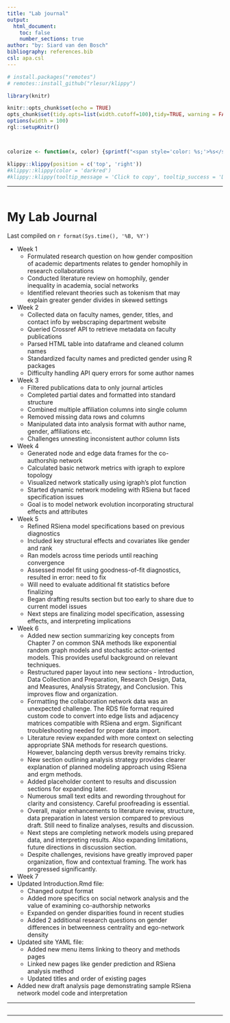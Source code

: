 ```yaml
---
title: "Lab journal"
output:
  html_document:
    toc: false
    number_sections: true
author: "by: Siard van den Bosch"
bibliography: references.bib
csl: apa.csl
---
```


```r
# install.packages("remotes")
# remotes::install_github("rlesur/klippy")
```

```r
library(knitr)

knitr::opts_chunk$set(echo = TRUE)
opts_chunk$set(tidy.opts=list(width.cutoff=100),tidy=TRUE, warning = FALSE, message = FALSE,comment = "#>", cache=TRUE, class.source=c("Research question"), class.output=c("test2"))
options(width = 100)
rgl::setupKnitr()



colorize <- function(x, color) {sprintf("<span style='color: %s;'>%s</span>", color, x) }

```

```r
klippy::klippy(position = c('top', 'right'))
#klippy::klippy(color = 'darkred')
#klippy::klippy(tooltip_message = 'Click to copy', tooltip_success = 'Done')
```

------------------------------------------------------------------------

::: columns
::: {.column width="100%"}
# My Lab Journal

Last compiled on `r format(Sys.time(), '%B, %Y')`

-   Week 1
    -   Formulated research question on how gender composition of academic departments relates to gender homophily in research collaborations
    -   Conducted literature review on homophily, gender inequality in academia, social networks
    -   Identified relevant theories such as tokenism that may explain greater gender divides in skewed settings
-   Week 2
    -   Collected data on faculty names, gender, titles, and contact info by webscraping department website\
    -   Queried Crossref API to retrieve metadata on faculty publications
    -   Parsed HTML table into dataframe and cleaned column names
    -   Standardized faculty names and predicted gender using R packages
    -   Difficulty handling API query errors for some author names
-   Week 3
    -   Filtered publications data to only journal articles
    -   Completed partial dates and formatted into standard structure
    -   Combined multiple affiliation columns into single column
    -   Removed missing data rows and columns
    -   Manipulated data into analysis format with author name, gender, affiliations etc.
    -   Challenges unnesting inconsistent author column lists
-   Week 4
    -   Generated node and edge data frames for the co-authorship network
    -   Calculated basic network metrics with igraph to explore topology
    -   Visualized network statically using igraph's plot function
    -   Started dynamic network modeling with RSiena but faced specification issues
    -   Goal is to model network evolution incorporating structural effects and attributes
-   Week 5
    -   Refined RSiena model specifications based on previous diagnostics
    -   Included key structural effects and covariates like gender and rank
    -   Ran models across time periods until reaching convergence
    -   Assessed model fit using goodness-of-fit diagnostics, resulted in error: need to fix
    -   Will need to evaluate additional fit statistics before finalizing
    -   Began drafting results section but too early to share due to current model issues
    -   Next steps are finalizing model specification, assessing effects, and interpreting implications
-   Week 6
    -   Added new section summarizing key concepts from Chapter 7 on common SNA methods like exponential random graph models and stochastic actor-oriented models. This provides useful background on relevant techniques.
    - Restructured paper layout into new sections - Introduction, Data Collection and Preparation, Research Design, Data, and Measures, Analysis Strategy, and Conclusion. This improves flow and organization.
    - Formatting the collaboration network data was an unexpected challenge. The RDS file format required custom code to convert into edge lists and adjacency matrices compatible with RSiena and ergm. Significant troubleshooting needed for proper data import.
    - Literature review expanded with more context on selecting appropriate SNA methods for research questions. However, balancing depth versus brevity remains tricky.
    - New section outlining analysis strategy provides clearer explanation of planned modeling approach using RSiena and ergm methods.
    - Added placeholder content to results and discussion sections for expanding later.
    - Numerous small text edits and rewording throughout for clarity and consistency. Careful proofreading is essential.
    - Overall, major enhancements to literature review, structure, data preparation in latest version compared to previous draft. Still need to finalize analyses, results and discussion.
    - Next steps are completing network models using prepared data, and interpreting results. Also expanding limitations, future directions in discussion section.
    - Despite challenges, revisions have greatly improved paper organization, flow and contextual framing. The work has progressed significantly.
  
  - Week 7
- Updated Introduction.Rmd file: 
    - Changed output format
    - Added more specifics on social network analysis and the value of examining co-authorship networks
    - Expanded on gender disparities found in recent studies
    - Added 2 additional research questions on gender differences in betweenness centrality and ego-network density
- Updated site YAML file:
    - Added new menu items linking to theory and methods pages
    - Linked new pages like gender prediction and RSiena analysis method
    - Updated titles and order of existing pages
- Added new draft analysis page demonstrating sample RSiena network model code and interpretation
<br>

------------------------------------------------------------------------
:::

::: {.column width="10%"}
:::
:::

------------------------------------------------------------------------
